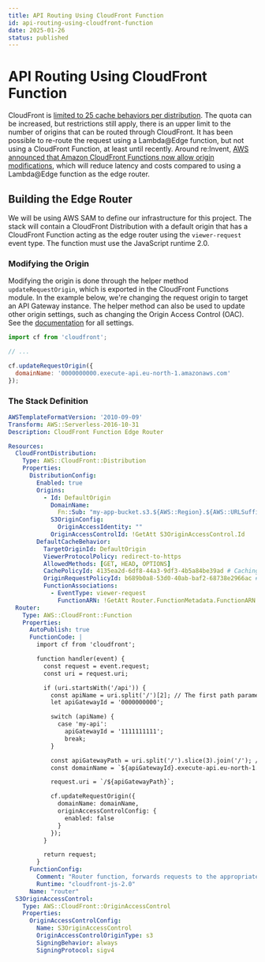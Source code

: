 ```yaml
---
title: API Routing Using CloudFront Function
id: api-routing-using-cloudfront-function
date: 2025-01-26
status: published
---
```


# API Routing Using CloudFront Function

CloudFront is [limited to 25 cache behaviors per distribution](https://docs.aws.amazon.com/AmazonCloudFront/latest/DeveloperGuide/cloudfront-limits.html#limits-web-distributions). The quota can be increased, but restrictions still apply, there is an upper limit to the number of origins that can be routed through CloudFront. It has been possible to re-route the request using a Lambda@Edge function, but not using a CloudFront Function, at least until recently. Around re:Invent, [AWS announced that Amazon CloudFront Functions now allow origin modifications](https://aws.amazon.com/about-aws/whats-new/2024/11/amazon-cloudfront-origin-modifications-cloudfront-functions/), which will reduce latency and costs compared to using a Lambda@Edge function as the edge router.

## Building the Edge Router

We will be using AWS SAM to define our infrastructure for this project. The stack will contain a CloudFront Distribution with a default origin that has a CloudFront Function acting as the edge router using the `viewer-request` event type. The function must use the JavaScript runtime 2.0.

### Modifying the Origin

Modifying the origin is done through the helper method `updateRequestOrigin`, which is exported in the CloudFront Functions module. In the example below, we're changing the request origin to target an API Gateway instance. The helper method can also be used to update other origin settings, such as changing the Origin Access Control (OAC). See the [documentation](https://docs.aws.amazon.com/AmazonCloudFront/latest/DeveloperGuide/helper-functions-origin-modification.html) for all settings.

```javascript
import cf from 'cloudfront';

// ...

cf.updateRequestOrigin({
  domainName: '0000000000.execute-api.eu-north-1.amazonaws.com'
});
```

### The Stack Definition

```yml
AWSTemplateFormatVersion: '2010-09-09'
Transform: AWS::Serverless-2016-10-31
Description: CloudFront Function Edge Router

Resources:
  CloudFrontDistribution:
    Type: AWS::CloudFront::Distribution
    Properties:
      DistributionConfig:
        Enabled: true
        Origins:
          - Id: DefaultOrigin
            DomainName:
              Fn::Sub: "my-app-bucket.s3.${AWS::Region}.${AWS::URLSuffix}"
            S3OriginConfig:
              OriginAccessIdentity: ""
            OriginAccessControlId: !GetAtt S3OriginAccessControl.Id
        DefaultCacheBehavior:
          TargetOriginId: DefaultOrigin
          ViewerProtocolPolicy: redirect-to-https
          AllowedMethods: [GET, HEAD, OPTIONS]
          CachePolicyId: 4135ea2d-6df8-44a3-9df3-4b5a84be39ad # CachingDisabled
          OriginRequestPolicyId: b689b0a8-53d0-40ab-baf2-68738e2966ac # AllViewerExceptHostHeader
          FunctionAssociations:
            - EventType: viewer-request
              FunctionARN: !GetAtt Router.FunctionMetadata.FunctionARN
  Router:
    Type: AWS::CloudFront::Function
    Properties:
      AutoPublish: true
      FunctionCode: |
        import cf from 'cloudfront';

        function handler(event) {
          const request = event.request;
          const uri = request.uri;

          if (uri.startsWith('/api')) {
            const apiName = uri.split('/')[2]; // The first path parameter indicates where to route the request
            let apiGatewayId = '0000000000';

            switch (apiName) {
              case 'my-api':
                apiGatewayId = '1111111111';
                break;
            }

            const apiGatewayPath = uri.split('/').slice(3).join('/'); // Strip /api/ from the uri
            const domainName = `${apiGatewayId}.execute-api.eu-north-1.amazonaws.com`;

            request.uri = `/${apiGatewayPath}`;

            cf.updateRequestOrigin({
              domainName: domainName,
              originAccessControlConfig: {
                enabled: false
              }
            });
          }

          return request;
        }
      FunctionConfig:
        Comment: "Router function, forwards requests to the appropriate API Gateway if path starts with /api"
        Runtime: "cloudfront-js-2.0"
      Name: "router"
  S3OriginAccessControl:
    Type: AWS::CloudFront::OriginAccessControl
    Properties:
      OriginAccessControlConfig:
        Name: S3OriginAccessControl
        OriginAccessControlOriginType: s3
        SigningBehavior: always
        SigningProtocol: sigv4
```